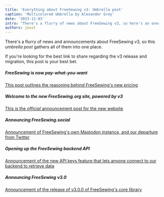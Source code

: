 ```yaml
---
title: 'Everything about FreeSewing v3: Umbrella post'
caption: 'Multicolored Umbrella by Alexander Grey'
date: '2023-11-03'
intro: "There's a flurry of news about FreeSewing v3, so here's an overview"
authors: joost
---
```


There's a flurry of news and announcements about FreeSewing v3, so this
_umbrella post_ gathers all of them into one place.

If you're looking for the best link to share regarding the v3 release and
migration, this post is your best bet.

<!-- truncate -->

##### FreeSewing is now pay-what-you-want

[This post outlines the reasoning behind FreeSewing's new
pricing](/blog/freesewing-is-now-pay-what-you-want)

##### Welcome to the new FreeSewing.org site, powered by v3

[This is the _official_ announcement post for the new
website](/blog/welcome-to-freesewining-3)

##### Announcing FreeSewing.social

[Announcement of FreeSewing's own Mastodon instance, and our departure from
Twitter](/blog/announcing-freesewing-social)

##### Opening up the FreeSewing backend API

[Announcement of the new API keys feature that lets anyone connect to our
backend to retrieve data](/blog/open-backend-api)

##### Announcing FreeSewing v3.0

[Announcement of the release of v3.0.0 of FreeSewing's core
library](/blog/announcing-freesewing-v30)
